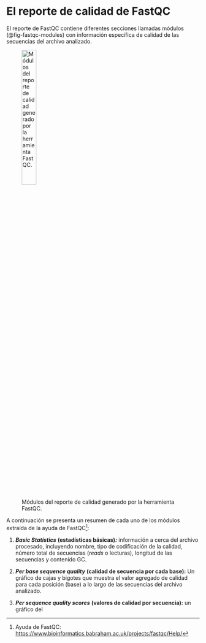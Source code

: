 # El reporte de calidad de FastQC {#sec-a-fastqc}

El reporte de FastQC contiene diferentes secciones llamadas módulos (@fig-fastqc-modules) con información específica de calidad de las secuencias del archivo analizado.

![Módulos del reporte de calidad generado por la herramienta FastQC.](assets/images/fastqc-modules.png){#fig-fastqc-modules fig-align="center" width="30%"}

A continuación se presenta un resumen de cada uno de los módulos extraída de la ayuda de FastQC[^a-fastqc-1]:

[^a-fastqc-1]: Ayuda de FastQC: <https://www.bioinformatics.babraham.ac.uk/projects/fastqc/Help/>

1.  ***Basic Statistics*** **(estadísticas básicas)*:*** información a cerca del archivo procesado, incluyendo nombre, tipo de codificación de la calidad, número total de secuencias (*reads* o lecturas), longitud de las secuencias y contenido GC.

2.  ***Per base sequence quality*** **(calidad de secuencia por cada base):** Un gráfico de cajas y bigotes que muestra el valor agregado de calidad para cada posición (base) a lo largo de las secuencias del archivo analizado.

3.  ***Per sequence quality scores*** **(valores de calidad por secuencia):** un gráfico del
